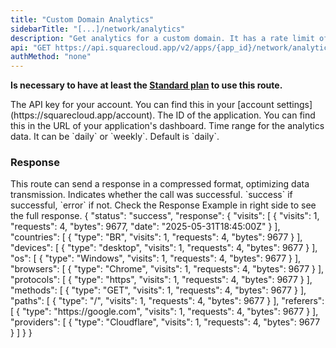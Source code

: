 ```yaml
---
title: "Custom Domain Analytics"
sidebarTitle: "[...]/network/analytics"
description: "Get analytics for a custom domain. It has a rate limit of 10 request every 5 seconds."
api: "GET https://api.squarecloud.app/v2/apps/{app_id}/network/analytics"
authMethod: "none"
---
```


<Info>**Is necessary to have at least the [Standard plan](https://squarecloud.app/plans) to use this route.**</Info>

<ParamField header="Authorization" type="string" placeholder="API KEY" required>
  The API key for your account. You can find this in your [account settings](https://squarecloud.app/account).
</ParamField>

<ParamField path="app_id" type="string" placeholder="Application ID" required>
  The ID of the application. You can find this in the URL of your application's dashboard.
</ParamField>

<ParamField query="range" type="string" placeholder="Time range" required>
  Time range for the analytics data. It can be `daily` or `weekly`. Default is `daily`.
</ParamField>

### Response

<Info>
  This route can send a response in a compressed format, optimizing data transmission.
</Info>
<ResponseField name="status" type="string">
  Indicates whether the call was successful. `success` if successful, `error` if not.
</ResponseField>

<ResponseField name="response" type="object">
  Check the Response Example in right side to see the full response.
</ResponseField>

<ResponseExample>
{
  "status": "success",
  "response": {
    "visits": [
      {
        "visits": 1,
        "requests": 4,
        "bytes": 9677,
        "date": "2025-05-31T18:45:00Z"
      }
    ],
    "countries": [
      {
        "type": "BR",
        "visits": 1,
        "requests": 4,
        "bytes": 9677
      }
    ],
    "devices": [
      {
        "type": "desktop",
        "visits": 1,
        "requests": 4,
        "bytes": 9677
      }
    ],
    "os": [
      {
        "type": "Windows",
        "visits": 1,
        "requests": 4,
        "bytes": 9677
      }
    ],
    "browsers": [
      {
        "type": "Chrome",
        "visits": 1,
        "requests": 4,
        "bytes": 9677
      }
    ],
    "protocols": [
      {
        "type": "https",
        "visits": 1,
        "requests": 4,
        "bytes": 9677
      }
    ],
    "methods": [
      {
        "type": "GET",
        "visits": 1,
        "requests": 4,
        "bytes": 9677
      }
    ],
    "paths": [
      {
        "type": "/",
        "visits": 1,
        "requests": 4,
        "bytes": 9677
      }
    ],
    "referers": [
      {
        "type": "https://google.com",
        "visits": 1,
        "requests": 4,
        "bytes": 9677
      }
    ],
    "providers": [
      {
        "type": "Cloudflare",
        "visits": 1,
        "requests": 4,
        "bytes": 9677
      }
    ]
  }
}
</ResponseExample>